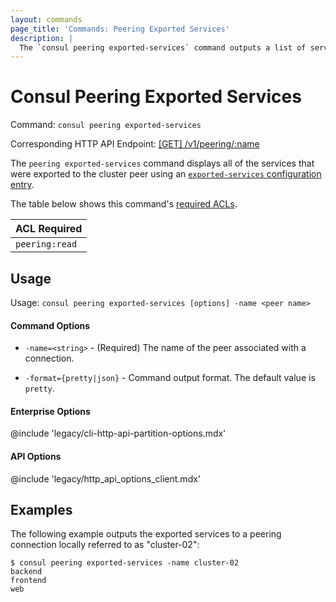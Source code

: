 ```yaml
---
layout: commands
page_title: 'Commands: Peering Exported Services'
description: |
  The `consul peering exported-services` command outputs a list of services exported to a cluster peer.
---
```


# Consul Peering Exported Services

Command: `consul peering exported-services`

Corresponding HTTP API Endpoint: [\[GET\] /v1/peering/:name](/consul/api-docs/peering#read-a-peering-connection)

The `peering exported-services` command displays all of the services that were exported to the cluster peer using an [`exported-services` configuration entry](/consul/docs/reference/config-entry/exported-services).

The table below shows this command's [required ACLs](/consul/api-docs/api-structure#authentication).

| ACL Required |
| ------------ |
| `peering:read`  |

## Usage

Usage: `consul peering exported-services [options] -name <peer name>`

#### Command Options

- `-name=<string>` - (Required) The name of the peer associated with a connection.

- `-format={pretty|json}` - Command output format. The default value is `pretty`.

#### Enterprise Options

@include 'legacy/cli-http-api-partition-options.mdx'

#### API Options

@include 'legacy/http_api_options_client.mdx'

## Examples

The following example outputs the exported services to a peering connection locally referred to as "cluster-02":

```shell-session hideClipboard
$ consul peering exported-services -name cluster-02
backend
frontend
web
```

